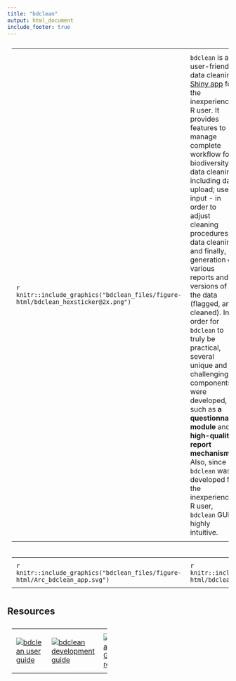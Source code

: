```yaml
---
title: "bdclean"
output: html_document
include_footer: true
---
```


<style>
  table, th, td {
    text-align: left;
    padding: 10px;
    vertical-align: middle;
  }
</style>

<table style="width:100%">
  <col width="25%">
  <tr>
    <td>
    ```r
    knitr::include_graphics("bdclean_files/figure-html/bdclean_hexsticker@2x.png")
    ```
    </td>
    <td>
`bdclean` is a user-friendly data cleaning [Shiny app](https://shiny.rstudio.com) for the inexperienced R user. It provides features to manage complete workflow for biodiversity data cleaning, including data upload; user input - in order to adjust cleaning procedures; data cleaning; and finally, generation of various reports and versions of the data (flagged, and cleaned).
In order for `bdclean` to truly be practical, several unique and challenging R components were developed, such as **a questionnaire module** and **high-quality report mechanism**. Also, since `bdclean` was developed for the inexperienced R user, `bdclean` GUI is highly intuitive.
    </td>
  </tr>
</table>




<table style="width:100%">
  <col width="50%">
  <tr>
    <td>
    ```r
    knitr::include_graphics("bdclean_files/figure-html/Arc_bdclean_app.svg")
    ```
    </td>
    <td>
    ```r
    knitr::include_graphics("bdchecks_files/figure-html/bdclean_shiny.gif")
    ```
    </td>
  </tr>
</table>



## Resources

<table style="width:45%">
    <tr>
    <td>
      [![](bdclean_files/figure-html/bdclean_user_guide.svg "bdclean user guide")](https://bd-r.github.io/bdverse-user-guide/bdclean.html)
    </td>
    <td>
      [![](bdclean_files/figure-html/bdclean_dev_guide.svg "bdclean development guide")](https://bd-r.github.io/bdverse-dev-guide/architecture.html#bdclean)
    </td>
    <td>
      [![](bdclean_files/figure-html/bdclean_code.svg "bdclean GitHub repo")](https://github.com/bd-R/bdclean)
    </td>
  </tr>
</table>
